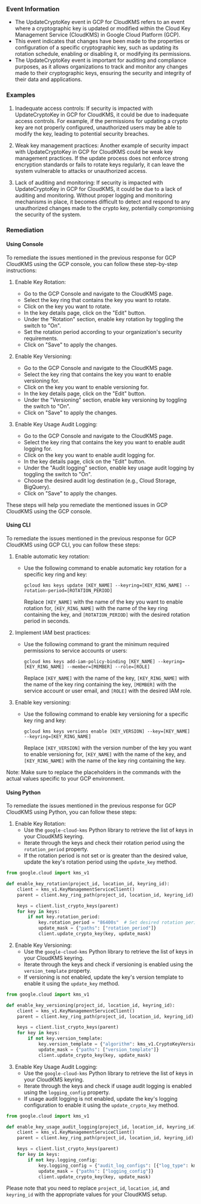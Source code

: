 
### Event Information

- The UpdateCryptoKey event in GCP for CloudKMS refers to an event where a cryptographic key is updated or modified within the Cloud Key Management Service (CloudKMS) in Google Cloud Platform (GCP).
- This event indicates that changes have been made to the properties or configuration of a specific cryptographic key, such as updating its rotation schedule, enabling or disabling it, or modifying its permissions.
- The UpdateCryptoKey event is important for auditing and compliance purposes, as it allows organizations to track and monitor any changes made to their cryptographic keys, ensuring the security and integrity of their data and applications.


### Examples

1. Inadequate access controls: If security is impacted with UpdateCryptoKey in GCP for CloudKMS, it could be due to inadequate access controls. For example, if the permissions for updating a crypto key are not properly configured, unauthorized users may be able to modify the key, leading to potential security breaches.

2. Weak key management practices: Another example of security impact with UpdateCryptoKey in GCP for CloudKMS could be weak key management practices. If the update process does not enforce strong encryption standards or fails to rotate keys regularly, it can leave the system vulnerable to attacks or unauthorized access.

3. Lack of auditing and monitoring: If security is impacted with UpdateCryptoKey in GCP for CloudKMS, it could be due to a lack of auditing and monitoring. Without proper logging and monitoring mechanisms in place, it becomes difficult to detect and respond to any unauthorized changes made to the crypto key, potentially compromising the security of the system.

### Remediation

#### Using Console

To remediate the issues mentioned in the previous response for GCP CloudKMS using the GCP console, you can follow these step-by-step instructions:

1. Enable Key Rotation:
   - Go to the GCP Console and navigate to the CloudKMS page.
   - Select the key ring that contains the key you want to rotate.
   - Click on the key you want to rotate.
   - In the key details page, click on the "Edit" button.
   - Under the "Rotation" section, enable key rotation by toggling the switch to "On".
   - Set the rotation period according to your organization's security requirements.
   - Click on "Save" to apply the changes.

2. Enable Key Versioning:
   - Go to the GCP Console and navigate to the CloudKMS page.
   - Select the key ring that contains the key you want to enable versioning for.
   - Click on the key you want to enable versioning for.
   - In the key details page, click on the "Edit" button.
   - Under the "Versioning" section, enable key versioning by toggling the switch to "On".
   - Click on "Save" to apply the changes.

3. Enable Key Usage Audit Logging:
   - Go to the GCP Console and navigate to the CloudKMS page.
   - Select the key ring that contains the key you want to enable audit logging for.
   - Click on the key you want to enable audit logging for.
   - In the key details page, click on the "Edit" button.
   - Under the "Audit logging" section, enable key usage audit logging by toggling the switch to "On".
   - Choose the desired audit log destination (e.g., Cloud Storage, BigQuery).
   - Click on "Save" to apply the changes.

These steps will help you remediate the mentioned issues in GCP CloudKMS using the GCP console.

#### Using CLI

To remediate the issues mentioned in the previous response for GCP CloudKMS using GCP CLI, you can follow these steps:

1. Enable automatic key rotation:
   - Use the following command to enable automatic key rotation for a specific key ring and key:
     ```
     gcloud kms keys update [KEY_NAME] --keyring=[KEY_RING_NAME] --rotation-period=[ROTATION_PERIOD]
     ```
     Replace `[KEY_NAME]` with the name of the key you want to enable rotation for, `[KEY_RING_NAME]` with the name of the key ring containing the key, and `[ROTATION_PERIOD]` with the desired rotation period in seconds.

2. Implement IAM best practices:
   - Use the following command to grant the minimum required permissions to service accounts or users:
     ```
     gcloud kms keys add-iam-policy-binding [KEY_NAME] --keyring=[KEY_RING_NAME] --member=[MEMBER] --role=[ROLE]
     ```
     Replace `[KEY_NAME]` with the name of the key, `[KEY_RING_NAME]` with the name of the key ring containing the key, `[MEMBER]` with the service account or user email, and `[ROLE]` with the desired IAM role.

3. Enable key versioning:
   - Use the following command to enable key versioning for a specific key ring and key:
     ```
     gcloud kms keys versions enable [KEY_VERSION] --key=[KEY_NAME] --keyring=[KEY_RING_NAME]
     ```
     Replace `[KEY_VERSION]` with the version number of the key you want to enable versioning for, `[KEY_NAME]` with the name of the key, and `[KEY_RING_NAME]` with the name of the key ring containing the key.

Note: Make sure to replace the placeholders in the commands with the actual values specific to your GCP environment.

#### Using Python

To remediate the issues mentioned in the previous response for GCP CloudKMS using Python, you can follow these steps:

1. Enable Key Rotation:
   - Use the `google-cloud-kms` Python library to retrieve the list of keys in your CloudKMS keyring.
   - Iterate through the keys and check their rotation period using the `rotation_period` property.
   - If the rotation period is not set or is greater than the desired value, update the key's rotation period using the `update_key` method.

```python
from google.cloud import kms_v1

def enable_key_rotation(project_id, location_id, keyring_id):
    client = kms_v1.KeyManagementServiceClient()
    parent = client.key_ring_path(project_id, location_id, keyring_id)

    keys = client.list_crypto_keys(parent)
    for key in keys:
        if not key.rotation_period:
            key.rotation_period = "86400s"  # Set desired rotation period (e.g., 1 day)
            update_mask = {"paths": ["rotation_period"]}
            client.update_crypto_key(key, update_mask)
```

2. Enable Key Versioning:
   - Use the `google-cloud-kms` Python library to retrieve the list of keys in your CloudKMS keyring.
   - Iterate through the keys and check if versioning is enabled using the `version_template` property.
   - If versioning is not enabled, update the key's version template to enable it using the `update_key` method.

```python
from google.cloud import kms_v1

def enable_key_versioning(project_id, location_id, keyring_id):
    client = kms_v1.KeyManagementServiceClient()
    parent = client.key_ring_path(project_id, location_id, keyring_id)

    keys = client.list_crypto_keys(parent)
    for key in keys:
        if not key.version_template:
            key.version_template = {"algorithm": kms_v1.CryptoKeyVersion.CryptoKeyVersionAlgorithm.GOOGLE_SYMMETRIC_ENCRYPTION}
            update_mask = {"paths": ["version_template"]}
            client.update_crypto_key(key, update_mask)
```

3. Enable Key Usage Audit Logging:
   - Use the `google-cloud-kms` Python library to retrieve the list of keys in your CloudKMS keyring.
   - Iterate through the keys and check if usage audit logging is enabled using the `logging_config` property.
   - If usage audit logging is not enabled, update the key's logging configuration to enable it using the `update_crypto_key` method.

```python
from google.cloud import kms_v1

def enable_key_usage_audit_logging(project_id, location_id, keyring_id):
    client = kms_v1.KeyManagementServiceClient()
    parent = client.key_ring_path(project_id, location_id, keyring_id)

    keys = client.list_crypto_keys(parent)
    for key in keys:
        if not key.logging_config:
            key.logging_config = {"audit_log_configs": [{"log_type": kms_v1.CryptoKeyVersion.CryptoKeyVersionAlgorithm.GOOGLE_SYMMETRIC_ENCRYPTION}]}
            update_mask = {"paths": ["logging_config"]}
            client.update_crypto_key(key, update_mask)
```

Please note that you need to replace `project_id`, `location_id`, and `keyring_id` with the appropriate values for your CloudKMS setup.

